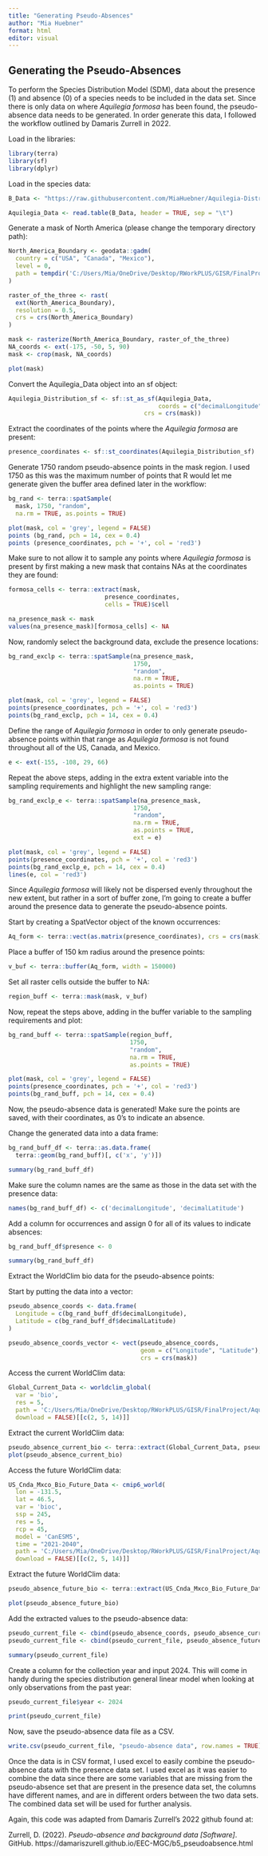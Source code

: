 ---
title: "Generating Pseudo-Absences"
author: "Mia Huebner"
format: html
editor: visual
---

## Generating the Pseudo-Absences

To perform the Species Distribution Model (SDM), data about the presence (1) and absence (0) of a species needs to be included in the data set. Since there is only data on where *Aquilegia formosa* has been found, the pseudo-absence data needs to be generated. In order generate this data, I followed the workflow outlined by Damaris Zurrell in 2022.

Load in the libraries:

```{r}
library(terra)
library(sf)
library(dplyr)
```

Load in the species data:

```{r}
B_Data <- "https://raw.githubusercontent.com/MiaHuebner/Aquilegia-Distribution-Final-Project/refs/heads/main/Aquilegia_Data_x_World_Clim_Data.txt"

Aquilegia_Data <- read.table(B_Data, header = TRUE, sep = "\t")
```

Generate a mask of North America (please change the temporary directory path):

```{r}
North_America_Boundary <- geodata::gadm(
  country = c("USA", "Canada", "Mexico"), 
  level = 0, 
  path = tempdir('C:/Users/Mia/OneDrive/Desktop/RWorkPLUS/GISR/FinalProject/AquilegiaFormosaDistribFinalProj')
)

raster_of_the_three <- rast(
  ext(North_America_Boundary), 
  resolution = 0.5, 
  crs = crs(North_America_Boundary)
)

mask <- rasterize(North_America_Boundary, raster_of_the_three)
NA_coords <- ext(-175, -50, 5, 90)
mask <- crop(mask, NA_coords)

plot(mask)
```

Convert the Aquilegia_Data object into an sf object:

```{r}
Aquilegia_Distribution_sf <- sf::st_as_sf(Aquilegia_Data, 
                                          coords = c("decimalLongitude","decimalLatitude"), 
                                      crs = crs(mask))
```

Extract the coordinates of the points where the *Aquilegia formosa* are present:

```{r}
presence_coordinates <- sf::st_coordinates(Aquilegia_Distribution_sf)
```

Generate 1750 random pseudo-absence points in the mask region. I used 1750 as this was the maximum number of points that R would let me generate given the buffer area defined later in the workflow:

```{r}
bg_rand <- terra::spatSample(
  mask, 1750, "random", 
  na.rm = TRUE, as.points = TRUE)

plot(mask, col = 'grey', legend = FALSE) 
points (bg_rand, pch = 14, cex = 0.4)
points (presence_coordinates, pch = '+', col = 'red3')
```

Make sure to not allow it to sample any points where *Aquilegia formosa* is present by first making a new mask that contains NAs at the coordinates they are found:

```{r}
formosa_cells <- terra::extract(mask, 
                           presence_coordinates, 
                           cells = TRUE)$cell

na_presence_mask <- mask
values(na_presence_mask)[formosa_cells] <- NA
```

Now, randomly select the background data, exclude the presence locations:

```{r}
bg_rand_exclp <- terra::spatSample(na_presence_mask, 
                                   1750, 
                                   "random", 
                                   na.rm = TRUE, 
                                   as.points = TRUE)

plot(mask, col = 'grey', legend = FALSE)
points(presence_coordinates, pch = '+', col = 'red3')
points(bg_rand_exclp, pch = 14, cex = 0.4)
```

Define the range of *Aquilegia formosa* in order to only generate pseudo-absence points within that range as *Aquilegia formosa* is not found throughout all of the US, Canada, and Mexico.

```{r}
e <- ext(-155, -108, 29, 66)
```

Repeat the above steps, adding in the extra extent variable into the sampling requirements and highlight the new sampling range:

```{r}
bg_rand_exclp_e <- terra::spatSample(na_presence_mask, 
                                   1750, 
                                   "random", 
                                   na.rm = TRUE, 
                                   as.points = TRUE, 
                                   ext = e)

plot(mask, col = 'grey', legend = FALSE)
points(presence_coordinates, pch = '+', col = 'red3')
points(bg_rand_exclp_e, pch = 14, cex = 0.4)
lines(e, col = 'red3')
```

Since *Aquilegia formosa* will likely not be dispersed evenly throughout the new extent, but rather in a sort of buffer zone, I'm going to create a buffer around the presence data to generate the pseudo-absence points.

Start by creating a SpatVector object of the known occurrences:

```{r}
Aq_form <- terra::vect(as.matrix(presence_coordinates), crs = crs(mask))
```

Place a buffer of 150 km radius around the presence points:

```{r}
v_buf <- terra::buffer(Aq_form, width = 150000)
```

Set all raster cells outside the buffer to NA:

```{r}
region_buff <- terra::mask(mask, v_buf)
```

Now, repeat the steps above, adding in the buffer variable to the sampling requirements and plot:

```{r}
bg_rand_buff <- terra::spatSample(region_buff,
                                  1750, 
                                  "random", 
                                  na.rm = TRUE,
                                  as.points = TRUE)

plot(mask, col = 'grey', legend = FALSE)
points(presence_coordinates, pch = '+', col = 'red3')
points(bg_rand_buff, pch = 14, cex = 0.4)
```

Now, the pseudo-absence data is generated! Make sure the points are saved, with their coordinates, as 0's to indicate an absence.

Change the generated data into a data frame:

```{r}
bg_rand_buff_df <- terra::as.data.frame(
  terra::geom(bg_rand_buff)[, c('x', 'y')])

summary(bg_rand_buff_df)
```

Make sure the column names are the same as those in the data set with the presence data:

```{r}
names(bg_rand_buff_df) <- c('decimalLongitude', 'decimalLatitude')
```

Add a column for occurrences and assign 0 for all of its values to indicate absences:

```{r}
bg_rand_buff_df$presence <- 0 

summary(bg_rand_buff_df)
```

Extract the WorldClim bio data for the pseudo-absence points:

Start by putting the data into a vector:

```{r}
pseudo_absence_coords <- data.frame(
  Longitude = c(bg_rand_buff_df$decimalLongitude), 
  Latitude = c(bg_rand_buff_df$decimalLatitude)
)

pseudo_absence_coords_vector <- vect(pseudo_absence_coords, 
                                     geom = c("Longitude", "Latitude"), 
                                     crs = crs(mask))
```

Access the current WorldClim data:

```{r}
Global_Current_Data <- worldclim_global(
  var = 'bio', 
  res = 5, 
  path = 'C:/Users/Mia/OneDrive/Desktop/RWorkPLUS/GISR/FinalProject/AquilegiaFormosaDistribFinalProj/CurrentWorldClim', #Change this line of code to download the data onto your own computer 
  download = FALSE)[[c(2, 5, 14)]]
```

Extract the current WorldClim data:

```{r}
pseudo_absence_current_bio <- terra::extract(Global_Current_Data, pseudo_absence_coords_vector)
plot(pseudo_absence_current_bio)
```

Access the future WorldClim data:

```{r}
US_Cnda_Mxco_Bio_Future_Data <- cmip6_world(
  lon = -131.5,
  lat = 46.5,
  var = 'bioc',
  ssp = 245,
  res = 5, 
  rcp = 45, 
  model = 'CanESM5', 
  time = "2021-2040", 
  path = 'C:/Users/Mia/OneDrive/Desktop/RWorkPLUS/GISR/FinalProject/AquilegiaFormosaDistribFinalProj', 
  download = FALSE)[[c(2, 5, 14)]]
```

Extract the future WorldClim data:

```{r}
pseudo_absence_future_bio <- terra::extract(US_Cnda_Mxco_Bio_Future_Data, pseudo_absence_coords_vector)

plot(pseudo_absence_future_bio)
```

Add the extracted values to the pseudo-absence data:

```{r}
pseudo_current_file <- cbind(pseudo_absence_coords, pseudo_absence_current_bio)
pseudo_current_file <- cbind(pseudo_current_file, pseudo_absence_future_bio)

summary(pseudo_current_file)
```

Create a column for the collection year and input 2024. This will come in handy during the species distribution general linear model when looking at only observations from the past year:

```{r}
pseudo_current_file$year <- 2024

print(pseudo_current_file)
```

Now, save the pseudo-absence data file as a CSV.

```{r}
write.csv(pseudo_current_file, "pseudo-absence data", row.names = TRUE)
```

Once the data is in CSV format, I used excel to easily combine the pseudo-absence data with the presence data set. I used excel as it was easier to combine the data since there are some variables that are missing from the pseudo-absence set that are present in the presence data set, the columns have different names, and are in different orders between the two data sets. The combined data set will be used for further analysis.

Again, this code was adapted from Damaris Zurrell's 2022 github found at:

Zurrell, D. (2022). *Pseudo-absence and background data \[Software\]*. GitHub. https://damariszurell.github.io/EEC-MGC/b5_pseudoabsence.html
